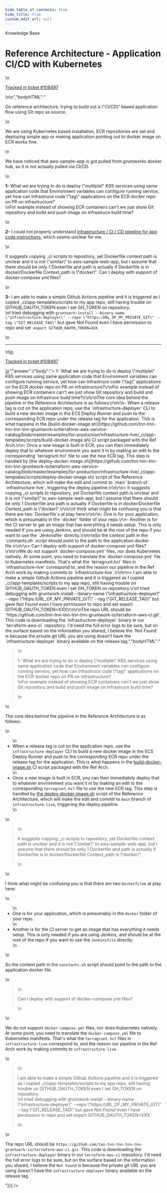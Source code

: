 ```yaml
---
hide_table_of_contents: true
hide_title: true
custom_edit_url: null
---
```



<head>
  <link rel="canonical" href="https://github.com/tnn-tnn-tnn-tnn-tnn-gruntwork-io/knowledge-base/discussions/394" />
</head>

<CenterLayout>
<span className="searchCategory">Knowledge Base</span>
<h1>Reference Architecture - Application CI/CD with Kubernetes</h1>
<GitHub discussion={{"id":"D_kwDOF8slf84APYxl","number":394,"author":{"login":"gorkemgoknar"},"title":"Reference Architecture - Application CI/CD with Kubernetes","body":"\nOn reference architecture, trying to build out a \"CI/CD\" based application flow using Git repo as source.\r\n\r\nWe are using Kubernetes based installation, ECR repositories are set and deploying simple app or making application pointing out to docker image on ECR works fine.\r\n\r\nWe have noticed that aws-sample-app is got pulled from gruntworks docker hub, so it is not actually pulled via CI/CD.\r\n\r\n**1-** What we are trying to do is deploy \"multiple\" K8S services using same application code that Environment variables can configure running service, yet how can Infrastruce code \"tag\" applications on the ECR docker repo on PR on infrastructure? \r\nFor example instead of showing ECR  containers can't we just show Git repository and build and push image on Infrastruce build time?\r\n\r\n**2-** I could not properly understand  [ Infrastructure /  CI / CD pipeline for app code instructions](https://github.com/tnn-tnn-tnn-tnn-tnn-gruntwork-io/terraform-aws-service-catalog/blob/5ec2974eed8883f0289a7c4b7a917fdc04c7a19a/examples/for-production/infrastructure-live/docs/04-configure-gw-pipelines.md?plain=1#L208), which seems unclear for me. \r\n\r\nIt suggests copying _ci scripts to repository, yet Dockerfile context path is unclear and it is not \"similar\" to aws-sample-web-app,  but I assume that there should be only 1 Dockerfile and path is actually if Dockerfile is in docker/Dockerfile Context_path is \"docker\".  Can I deploy with support of docker-compose yml files? \r\n\r\n**3-** I am able to make a simple Github Actions pipeline and it is triggered  as I copied  _ci/app-templates/scripts  to my app repo, still having trouble on GITHUB_OAUTH_TOKEN  even I set GH_TOKEN on repository. \r\nI tried debugging with  `gruntwork-install --binary-name \"infrastructure-deployer\" --repo \"https:/URL_OF_MY_PRIVATE_GIT\" --tag \"GIT_RELEASE_TAG\"`  but gave Not Found even I have permission to repo and set` export GITHUB_OAUTH_TOKEN=XXX`\r\n\n\n---\n\n<ins datetime=\"2022-04-25T20:27:02Z\">\n  <p><a href=\"https://gruntwork.zendesk.com/agent/tickets/108497\">Tracked in ticket #108497</a></p>\n</ins>\n","bodyHTML":"<p dir=\"auto\">On reference architecture, trying to build out a \"CI/CD\" based application flow using Git repo as source.</p>\n<p dir=\"auto\">We are using Kubernetes based installation, ECR repositories are set and deploying simple app or making application pointing out to docker image on ECR works fine.</p>\n<p dir=\"auto\">We have noticed that aws-sample-app is got pulled from gruntworks docker hub, so it is not actually pulled via CI/CD.</p>\n<p dir=\"auto\"><strong>1-</strong> What we are trying to do is deploy \"multiple\" K8S services using same application code that Environment variables can configure running service, yet how can Infrastruce code \"tag\" applications on the ECR docker repo on PR on infrastructure?<br>\nFor example instead of showing ECR  containers can't we just show Git repository and build and push image on Infrastruce build time?</p>\n<p dir=\"auto\"><strong>2-</strong> I could not properly understand  <a href=\"https://github.com/tnn-tnn-tnn-tnn-tnn-gruntwork-io/terraform-aws-service-catalog/blob/5ec2974eed8883f0289a7c4b7a917fdc04c7a19a/examples/for-production/infrastructure-live/docs/04-configure-gw-pipelines.md?plain=1#L208\"> Infrastructure /  CI / CD pipeline for app code instructions</a>, which seems unclear for me.</p>\n<p dir=\"auto\">It suggests copying _ci scripts to repository, yet Dockerfile context path is unclear and it is not \"similar\" to aws-sample-web-app,  but I assume that there should be only 1 Dockerfile and path is actually if Dockerfile is in docker/Dockerfile Context_path is \"docker\".  Can I deploy with support of docker-compose yml files?</p>\n<p dir=\"auto\"><strong>3-</strong> I am able to make a simple Github Actions pipeline and it is triggered  as I copied  _ci/app-templates/scripts  to my app repo, still having trouble on GITHUB_OAUTH_TOKEN  even I set GH_TOKEN on repository.<br>\nI tried debugging with  <code class=\"notranslate\">gruntwork-install --binary-name \"infrastructure-deployer\" --repo \"https:/URL_OF_MY_PRIVATE_GIT\" --tag \"GIT_RELEASE_TAG\"</code>  but gave Not Found even I have permission to repo and set<code class=\"notranslate\"> export GITHUB_OAUTH_TOKEN=XXX</code></p>\n<hr>\n<ins datetime=\"2022-04-25T20:27:02Z\">\n  <p dir=\"auto\"><a href=\"https://gruntwork.zendesk.com/agent/tickets/108497\" rel=\"nofollow\">Tracked in ticket #108497</a></p>\n</ins>","answer":{"body":"> 1- What we are trying to do is deploy \"multiple\" K8S services using same application code that Environment variables can configure running service, yet how can Infrastruce code \"tag\" applications on the ECR docker repo on PR on infrastructure?\r\nFor example instead of showing ECR containers can't we just show Git repository and build and push image on Infrastruce build time?\r\n\r\nThe core idea behind the pipeline in the Reference Architecture is as follows:\r\n\r\n- When a release tag is cut on the application repo, use the `infrastructure-deployer` CLI to build a new docker image in the ECS Deploy Runner and push to the corresponding ECR repo under the release tag for the application. This is what happens in the [build-docker-image.sh](https://github.com/tnn-tnn-tnn-tnn-tnn-gruntwork-io/terraform-aws-service-catalog/blob/master/examples/for-production/infrastructure-live/_ci/app-templates/scripts/build-docker-image.sh) CI script packaged with the Ref Arch.\r\n- Once a new image is built in ECR, you can then immediately deploy that to whatever environment you want it in by making an edit to the corresponding `terragrunt.hcl` file to use the new ECR tag. This step is handled by [the deploy-docker-image.sh](https://github.com/tnn-tnn-tnn-tnn-tnn-gruntwork-io/terraform-aws-service-catalog/blob/master/examples/for-production/infrastructure-live/_ci/app-templates/scripts/deploy-docker-image.sh) script of the Reference Architecture, which will make the edit and commit to `main` branch of `infrastructure-live`, triggering the deploy pipeline.\r\n\r\n> It suggests copying _ci scripts to repository, yet Dockerfile context path is unclear and it is not \"similar\" to aws-sample-web-app, but I assume that there should be only 1 Dockerfile and path is actually if Dockerfile is in docker/Dockerfile Context_path is \"docker\".\r\n\r\nI think what might be confusing you is that there are two `Dockerfile`s at play here:\r\n\r\n- One is for your application, which is presumably in the `docker` folder of your repo.\r\n- Another is for the CI server to get an image that has everything it needs setup. This is only needed if you are using Jenkins, and should be at the root of the repo if you want to use the `Jenkinsfile` directly.\r\n\r\nSo the context path in the `constants.sh` script should point to the path to the application docker file.\r\n\r\n> Can I deploy with support of docker-compose yml files?\r\n\r\nWe do not support `docker-compose.yml` files, nor does Kubernetes natively. At some point, you need to translate the `docker-compose.yml` file to Kubernetes manifests. That's what the `terragrunt.hcl` files in `infrastructure-live` correspond to, and the reason our pipeline in the Ref Arch work by making commits to `infrastructure-live`.\r\n\r\n> I am able to make a simple Github Actions pipeline and it is triggered as I copied _ci/app-templates/scripts to my app repo, still having trouble on GITHUB_OAUTH_TOKEN even I set GH_TOKEN on repository.\r\nI tried debugging with gruntwork-install --binary-name \"infrastructure-deployer\" --repo \"https:/URL_OF_MY_PRIVATE_GIT\" --tag \"GIT_RELEASE_TAG\" but gave Not Found even I have permission to repo and set export GITHUB_OAUTH_TOKEN=XXX\r\n\r\nThe repo URL should be `https://github.com/tnn-tnn-tnn-tnn-tnn-gruntwork-io/terraform-aws-ci.git`. This code is downloading the `infrastructure-deployer` binary in our `terraform-aws-ci` repository. I'd need the full error logs to be sure, but on the surface based on the information you shared, I believe the `Not Found` is because the private git URL you are using doesn't have the `infrastructure-deployer` binary available on the release tag.","bodyHTML":"<blockquote>\n<p dir=\"auto\">1- What we are trying to do is deploy \"multiple\" K8S services using same application code that Environment variables can configure running service, yet how can Infrastruce code \"tag\" applications on the ECR docker repo on PR on infrastructure?<br>\nFor example instead of showing ECR containers can't we just show Git repository and build and push image on Infrastruce build time?</p>\n</blockquote>\n<p dir=\"auto\">The core idea behind the pipeline in the Reference Architecture is as follows:</p>\n<ul dir=\"auto\">\n<li>When a release tag is cut on the application repo, use the <code class=\"notranslate\">infrastructure-deployer</code> CLI to build a new docker image in the ECS Deploy Runner and push to the corresponding ECR repo under the release tag for the application. This is what happens in the <a href=\"https://github.com/tnn-tnn-tnn-tnn-tnn-gruntwork-io/terraform-aws-service-catalog/blob/master/examples/for-production/infrastructure-live/_ci/app-templates/scripts/build-docker-image.sh\">build-docker-image.sh</a> CI script packaged with the Ref Arch.</li>\n<li>Once a new image is built in ECR, you can then immediately deploy that to whatever environment you want it in by making an edit to the corresponding <code class=\"notranslate\">terragrunt.hcl</code> file to use the new ECR tag. This step is handled by <a href=\"https://github.com/tnn-tnn-tnn-tnn-tnn-gruntwork-io/terraform-aws-service-catalog/blob/master/examples/for-production/infrastructure-live/_ci/app-templates/scripts/deploy-docker-image.sh\">the deploy-docker-image.sh</a> script of the Reference Architecture, which will make the edit and commit to <code class=\"notranslate\">main</code> branch of <code class=\"notranslate\">infrastructure-live</code>, triggering the deploy pipeline.</li>\n</ul>\n<blockquote>\n<p dir=\"auto\">It suggests copying _ci scripts to repository, yet Dockerfile context path is unclear and it is not \"similar\" to aws-sample-web-app, but I assume that there should be only 1 Dockerfile and path is actually if Dockerfile is in docker/Dockerfile Context_path is \"docker\".</p>\n</blockquote>\n<p dir=\"auto\">I think what might be confusing you is that there are two <code class=\"notranslate\">Dockerfile</code>s at play here:</p>\n<ul dir=\"auto\">\n<li>One is for your application, which is presumably in the <code class=\"notranslate\">docker</code> folder of your repo.</li>\n<li>Another is for the CI server to get an image that has everything it needs setup. This is only needed if you are using Jenkins, and should be at the root of the repo if you want to use the <code class=\"notranslate\">Jenkinsfile</code> directly.</li>\n</ul>\n<p dir=\"auto\">So the context path in the <code class=\"notranslate\">constants.sh</code> script should point to the path to the application docker file.</p>\n<blockquote>\n<p dir=\"auto\">Can I deploy with support of docker-compose yml files?</p>\n</blockquote>\n<p dir=\"auto\">We do not support <code class=\"notranslate\">docker-compose.yml</code> files, nor does Kubernetes natively. At some point, you need to translate the <code class=\"notranslate\">docker-compose.yml</code> file to Kubernetes manifests. That's what the <code class=\"notranslate\">terragrunt.hcl</code> files in <code class=\"notranslate\">infrastructure-live</code> correspond to, and the reason our pipeline in the Ref Arch work by making commits to <code class=\"notranslate\">infrastructure-live</code>.</p>\n<blockquote>\n<p dir=\"auto\">I am able to make a simple Github Actions pipeline and it is triggered as I copied _ci/app-templates/scripts to my app repo, still having trouble on GITHUB_OAUTH_TOKEN even I set GH_TOKEN on repository.<br>\nI tried debugging with gruntwork-install --binary-name \"infrastructure-deployer\" --repo \"https:/URL_OF_MY_PRIVATE_GIT\" --tag \"GIT_RELEASE_TAG\" but gave Not Found even I have permission to repo and set export GITHUB_OAUTH_TOKEN=XXX</p>\n</blockquote>\n<p dir=\"auto\">The repo URL should be <code class=\"notranslate\">https://github.com/tnn-tnn-tnn-tnn-tnn-gruntwork-io/terraform-aws-ci.git</code>. This code is downloading the <code class=\"notranslate\">infrastructure-deployer</code> binary in our <code class=\"notranslate\">terraform-aws-ci</code> repository. I'd need the full error logs to be sure, but on the surface based on the information you shared, I believe the <code class=\"notranslate\">Not Found</code> is because the private git URL you are using doesn't have the <code class=\"notranslate\">infrastructure-deployer</code> binary available on the release tag.</p>"}}} />

</CenterLayout>
  

<!-- ##DOCS-SOURCER-START
{
  "sourcePlugin": "github-discussions",
  "hash": "64800a3a6bc2e3c35e63f8710d4d4535"
}
##DOCS-SOURCER-END -->
